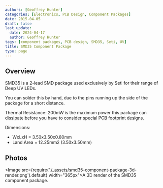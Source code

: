 ```yaml
---
authors: [Geoffrey Hunter]
categories: [Electronics, PCB Design, Component Packages]
date: 2015-04-05
draft: false
last_update:
  date: 2024-04-17
  author: Geoffrey Hunter
tags: [component packages, PCB design, SMD35, Seti, UV]
title: SMD35 Component Package
type: page
---
```


## Overview

SMD35 is a 2-lead SMD package used exclusively by Seti for their range of Deep UV LEDs.

You can solder this by hand, due to the pins running up the side of the package for a short distance.

Thermal Resistance: 200mW is the maximum power this package can dissipate before you have to consider special PCB footprint designs.

Dimensions:

* WxLxH = 3.50x3.50x0.80mm
* Land Area = 12.25mm2 (3.50x3.50mm)

## Photos

<Image src={require('./_assets/smd35-component-package-3d-render.png').default} width="365px">A 3D render of the SMD35 component package.</Image>